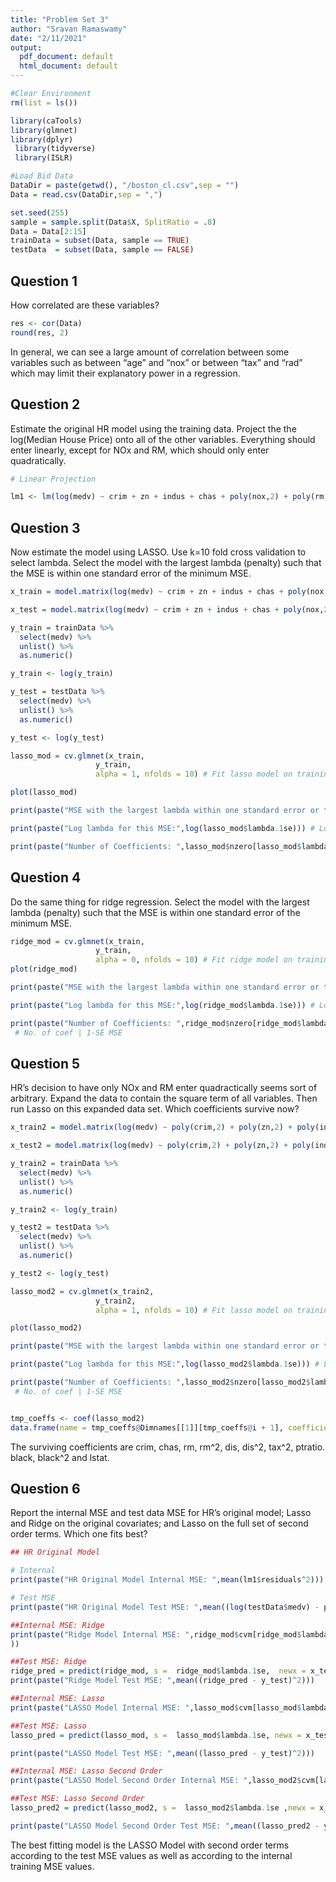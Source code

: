 ```yaml
---
title: "Problem Set 3"
author: "Sravan Ramaswamy"
date: "2/11/2021"
output:
  pdf_document: default
  html_document: default
---
```


```r
#Clear Environment 
rm(list = ls())

library(caTools)
library(glmnet)
library(dplyr)
 library(tidyverse)
 library(ISLR) 
```

```r
#Load Bid Data
DataDir = paste(getwd(), "/boston_cl.csv",sep = "")
Data = read.csv(DataDir,sep = ",")

```

```r

set.seed(255)
sample = sample.split(Data$X, SplitRatio = .8)
Data = Data[2:15]
trainData = subset(Data, sample == TRUE)
testData  = subset(Data, sample == FALSE)

```

## Question 1

How correlated are these variables?

```r
res <- cor(Data)
round(res, 2)
```
In general, we can see a large amount of correlation between some variables such as between "age" and "nox" or between "tax" and "rad" which may limit their explanatory power in a regression.


## Question 2

Estimate the original HR model using the training data.
Project the the log(Median House Price) onto all of the other variables. Everything should enter linearly, except for
NOx and RM, which should only enter quadratically.

```r

# Linear Projection 

lm1 <- lm(log(medv) ~ crim + zn + indus + chas + poly(nox,2) + poly(rm,2) + age + dis + rad + tax + ptratio + black + lstat, data = trainData)

```

## Question 3

Now estimate the model using LASSO. Use k=10 fold cross validation to select lambda. Select the model with the largest lambda (penalty) such that the MSE is within one standard error of the minimum MSE.

```r
x_train = model.matrix(log(medv) ~ crim + zn + indus + chas + poly(nox,2) + poly(rm,2) + age + dis + rad + tax + ptratio + black + lstat, trainData)[,-1]

x_test = model.matrix(log(medv) ~ crim + zn + indus + chas + poly(nox,2) + poly(rm,2) + age + dis + rad + tax + ptratio + black + lstat, testData)[,-1]

y_train = trainData %>% 
  select(medv) %>% 
  unlist() %>% 
  as.numeric()

y_train <- log(y_train)

y_test = testData %>%
  select(medv) %>%
  unlist() %>%
  as.numeric()

y_test <- log(y_test)
```


```r

lasso_mod = cv.glmnet(x_train, 
                   y_train, 
                   alpha = 1, nfolds = 10) # Fit lasso model on training data

plot(lasso_mod)

print(paste("MSE with the largest lambda within one standard error or the minimizing lambda: ", lasso_mod$cvm[lasso_mod$lambda == lasso_mod$lambda.1se]))  # 1-SE rule

print(paste("Log lambda for this MSE:",log(lasso_mod$lambda.1se))) # Log lambda for this MSE

print(paste("Number of Coefficients: ",lasso_mod$nzero[lasso_mod$lambda == lasso_mod$lambda.1se] )) # No. of coef | 1-SE MSE

```


## Question 4

Do the same thing for ridge regression. Select the model with the largest lambda (penalty) such that the MSE is within one standard error of the minimum MSE.

```r
ridge_mod = cv.glmnet(x_train, 
                   y_train, 
                   alpha = 0, nfolds = 10) # Fit ridge model on training data
plot(ridge_mod)

print(paste("MSE with the largest lambda within one standard error or the minimizing lambda: ", ridge_mod$cvm[ridge_mod$lambda == ridge_mod$lambda.1se]))  # 1-SE rule

print(paste("Log lambda for this MSE:",log(ridge_mod$lambda.1se))) # Log lambda for this MSE

print(paste("Number of Coefficients: ",ridge_mod$nzero[ridge_mod$lambda == ridge_mod$lambda.1se]))
 # No. of coef | 1-SE MSE
```

## Question 5

HR’s decision to have only NOx and RM enter quadractically seems sort of arbitrary. Expand the data to contain the square term of all variables. Then run Lasso on this expanded data set. Which coefficients survive now?

```r

x_train2 = model.matrix(log(medv) ~ poly(crim,2) + poly(zn,2) + poly(indus,2) + chas + poly(nox,2) + poly(rm,2) + poly(age,2) + poly(dis,2) + poly(rad,2) + poly(tax,2) + poly(ptratio,2) + poly(black,2) + poly(lstat,2), trainData)[,-1]

x_test2 = model.matrix(log(medv) ~ poly(crim,2) + poly(zn,2) + poly(indus,2) + chas + poly(nox,2) + poly(rm,2) + poly(age,2) + poly(dis,2) + poly(rad,2) + poly(tax,2) + poly(ptratio,2) + poly(black,2) + poly(lstat,2), testData)[,-1]

y_train2 = trainData %>% 
  select(medv) %>% 
  unlist() %>% 
  as.numeric()

y_train2 <- log(y_train)

y_test2 = testData %>%
  select(medv) %>%
  unlist() %>%
  as.numeric()

y_test2 <- log(y_test)
```


```r

lasso_mod2 = cv.glmnet(x_train2, 
                   y_train2, 
                   alpha = 1, nfolds = 10) # Fit lasso model on training data

plot(lasso_mod2)

print(paste("MSE with the largest lambda within one standard error or the minimizing lambda: ", lasso_mod2$cvm[lasso_mod2$lambda == lasso_mod2$lambda.1se]))  # 1-SE rule

print(paste("Log lambda for this MSE:",log(lasso_mod2$lambda.1se))) # Log lambda for this MSE

print(paste("Number of Coefficients: ",lasso_mod2$nzero[lasso_mod2$lambda == lasso_mod2$lambda.1se] ))
 # No. of coef | 1-SE MSE


tmp_coeffs <- coef(lasso_mod2)
data.frame(name = tmp_coeffs@Dimnames[[1]][tmp_coeffs@i + 1], coefficient = tmp_coeffs@x)

```
The surviving coefficients are crim, chas, rm, rm^2, dis, dis^2, tax^2, ptratio. black, black^2 and lstat.

## Question 6

Report the internal MSE and test data MSE for HR’s original model; Lasso and Ridge on the original covariates; and Lasso on the full set of second order terms. Which one fits best?

```r

## HR Original Model

# Internal
print(paste("HR Original Model Internal MSE: ",mean(lm1$residuals^2)))

# Test MSE
print(paste("HR Original Model Test MSE: ",mean((log(testData$medv) - predict.lm(lm1, testData))^2)))

##Internal MSE: Ridge
print(paste("Ridge Model Internal MSE: ",ridge_mod$cvm[ridge_mod$lambda == ridge_mod$lambda.1se]
))

##Test MSE: Ridge
ridge_pred = predict(ridge_mod, s =  ridge_mod$lambda.1se,  newx = x_test)
print(paste("Ridge Model Test MSE: ",mean((ridge_pred - y_test)^2)))

##Internal MSE: Lasso
print(paste("LASSO Model Internal MSE: ",lasso_mod$cvm[lasso_mod$lambda == lasso_mod$lambda.1se]))

##Test MSE: Lasso
lasso_pred = predict(lasso_mod, s =  lasso_mod$lambda.1se, newx = x_test)

print(paste("LASSO Model Test MSE: ",mean((lasso_pred - y_test)^2)))

##Internal MSE: Lasso Second Order
print(paste("LASSO Model Second Order Internal MSE: ",lasso_mod2$cvm[lasso_mod2$lambda == lasso_mod2$lambda.1se]))

##Test MSE: Lasso Second Order
lasso_pred2 = predict(lasso_mod2, s =  lasso_mod2$lambda.1se ,newx = x_test2)

print(paste("LASSO Model Second Order Test MSE: ",mean((lasso_pred2 - y_test2)^2)))


```
The best fitting model is the LASSO Model with second order terms according to the test MSE values as well as according to the internal training MSE values.


